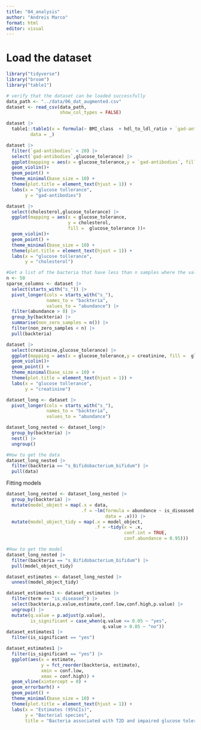 ```yaml
---
title: "04_analysis"
author: "Andreis Marco"
format: html
editor: visual
---
```


# Load the dataset

```r
library("tidyverse")
library("broom")
library("table1")
```

```r
# verify that the dataset can be loaded successfully
data_path <- "../data/06_dat_augmented.csv"
dataset <- read_csv(data_path,
                    show_col_types = FALSE)
```

```r
dataset |> 
  table1::table1(x = formula(~ BMI_class  + hdl_to_ldl_ratio + `gad-antibodies`+ cholesterol + creatinine| glucose_tolerance),
         data = _)
```

```r
dataset |> 
  filter(`gad-antibodies` < 20) |> 
  select(`gad-antibodies`,glucose_tolerance) |> 
  ggplot(mapping = aes(x = glucose_tolerance,y = `gad-antibodies`, fill =  glucose_tolerance ))+
  geom_violin()+
  geom_point() +
  theme_minimal(base_size = 10) +
  theme(plot.title = element_text(hjust = 1)) +
  labs(x = "glucose tollerance",
       y = "gad-antibodies")
```

```r
dataset |> 
  select(cholesterol,glucose_tolerance) |> 
  ggplot(mapping = aes(x = glucose_tolerance,
                       y = cholesterol,
                       fill =  glucose_tolerance ))+
  geom_violin()+
  geom_point() +
  theme_minimal(base_size = 10) +
  theme(plot.title = element_text(hjust = 1)) +
  labs(x = "glucose tollerance",
       y = "cholesterol")
```

```r
#Get a list of the bacteria that have less than n samples where the value is different from 0
n <- 50
sparse_columns <- dataset |>  
  select(starts_with("s_")) |> 
  pivot_longer(cols = starts_with("s_"),
               names_to = "backteria",
               values_to = "abundance") |> 
  filter(abundance > 0) |> 
  group_by(backteria) |> 
  summarise(non_zero_samples = n()) |> 
  filter(non_zero_samples < n) |> 
  pull(backteria)
```

```r
dataset |> 
  select(creatinine,glucose_tolerance) |> 
  ggplot(mapping = aes(x = glucose_tolerance,y = creatinine, fill =  glucose_tolerance ))+
  geom_violin()+
  geom_point() +
  theme_minimal(base_size = 10) +
  theme(plot.title = element_text(hjust = 1)) +
  labs(x = "glucose tollerance",
       y = "creatinine")
```

```r
dataset_long <- dataset |> 
  pivot_longer(cols = starts_with("s_"),
               names_to = "backteria",
               values_to = "abundance")
```

```r
dataset_long_nested <- dataset_long|> 
  group_by(backteria) |> 
  nest() |> 
  ungroup()
```

```r
#How to get the data
dataset_long_nested |> 
  filter(backteria == "s_Bifidobacterium_bifidum") |> 
  pull(data)
```

Fitting models

```r
dataset_long_nested <- dataset_long_nested |> 
  group_by(backteria) |> 
  mutate(model_object = map(.x = data,
                            .f = ~lm(formula = abundance ~ is_diseased,
                                     data = .x))) |> 
  mutate(model_object_tidy = map(.x = model_object,
                                 .f = ~tidy(x = .x,
                                            conf.int = TRUE,
                                            conf.abundance = 0.95)))
```

```r
#How to get the model
dataset_long_nested |> 
  filter(backteria == "s_Bifidobacterium_bifidum") |> 
  pull(model_object_tidy)
```

```r
dataset_estimates <- dataset_long_nested |> 
  unnest(model_object_tidy)
```

```r
dataset_estimates1 <- dataset_estimates |> 
  filter(term == "is_diseased") |> 
  select(backteria,p.value,estimate,conf.low,conf.high,p.value) |> 
  ungroup() |> 
  mutate(q.value = p.adjust(p.value),
         is_significant = case_when(q.value <= 0.05 ~ "yes",
                                    q.value > 0.05 ~ "no"))
dataset_estimates1 |> 
  filter(is_significant == "yes")
```

```r
dataset_estimates1 |> 
  filter(is_significant == "yes") |> 
  ggplot(aes(x = estimate,
             y = fct_reorder(backteria, estimate),
             xmin = conf.low,
             xmax = conf.high)) +
  geom_vline(xintercept = 0) +
  geom_errorbarh() +
  geom_point() +
  theme_minimal(base_size = 10) +
  theme(plot.title = element_text(hjust = 1)) +
  labs(x = "Estimates (95%CIs)",
       y = "Bacterial species",
       title = "Bacteria associated with T2D and impaired glucose tolerance ")
```
